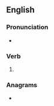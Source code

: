 ==English==

===Pronunciation===
* {{IPA|/spɹeɪd/|lang=en}}

===Verb===
{{head|en|verb form}}

# {{en-past of|spray}}

===Anagrams===
* {{anagrams|en|spready}}